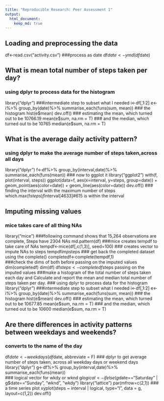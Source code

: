 ```yaml
---
title: "Reproducible Research: Peer Assessment 1"
output: 
  html_document:
    keep_md: true
---
```



## Loading and preprocessing the data
df<-read.csv("activity.csv")
###process as date
df$date<-ymd(df$date) 

## What is mean total number of steps taken per day?
### using dplyr to process data for the histogram
library("dplyr") 
###intermediate step to subset what I needed
i<-df[,1:2]
 e<-i%>% 
  group_by(date)%>% 
  summarise_each(funs(sum, mean)) 
### the histogram
hist(e$mean) 
dev.off()
### estimating the mean, which turned out to be 10766.19
mean(e$sum, na.rm = T) 
### and the median, which turned out to be 10765
median(e$sum, na.rm = T) 

## What is the average daily activity pattern?
### using dplyr to make the average number of steps taken,across all days 
library("dplyr")
f<-df%>% 
  group_by(interval,date)%>% 
  summarise_each(funs(mean))
### now to ggplot it
library("ggplot2")
with(f, plot(interval, steps))
ggplot(data=f, aes(x=interval, y=steps, group=date)) +
  geom_point(aes(color=date)) + 
  geom_line(aes(color=date))
dev.off()
### finding the interval with the maximum number of steps
which.max(f$steps)
f$interval[4633]#615 is within the interval

## Imputing missing values
### mice takes care of all thing NAs
library("mice") 
###following command shows that 15,264 observations are complete, Steps have  2304 NAs
md.pattern(df)
###mice creates tempdf to take care of NAs
tempdf<-mice(df[,c(1,3)], seed=100) 
### creates vector to impute NAs to steps
tempdf$imp$steps 
### get back the completed dataset using the complete()
completedf<-complete(tempdf,1)  
###check the dims of both before passing on the imputed values
dim(completedf) 
dim(df)
df$steps<-completedf$steps passing on the imputed values
###make a histogram of the total number of steps taken each day and Calculate and report the mean and median total number of steps taken per day.
### using dplyr to process data for the histogram
library("dplyr") 
###intermediate step to subset what I needed
i<-df[,1:2]
 e<-i%>% 
  group_by(date)%>% 
  summarise_each(funs(sum, mean)) 
### the histogram
hist(e$mean) 
dev.off()
### estimating the mean, which turned out to be 10677.85
mean(e$sum, na.rm = T) 
### and the median, which turned out to be 10600
median(e$sum, na.rm = T) 

## Are there differences in activity patterns between weekdays and weekends?
### converts to the name of the day
df$date<-weekdays(df$date, abbreviate = F) 
### dplyr to get average number of steps taken,  across all weekday days or weekend days
library("dplyr")
g<-df%>% 
  group_by(interval,date)%>% 
  summarise_each(funs(mean))  
### logical vector for wkdy or wknd
g$logical<-ifelse(g$date=="Saturday" | g$date=="Sunday", "wknd", "wkdy") 
library("lattice")
par(mfrow=c(2,1))
###  a time series plot 
xyplot(steps ~ interval | logical, type="l", data = g, layout=c(1,2))
dev.off()    
